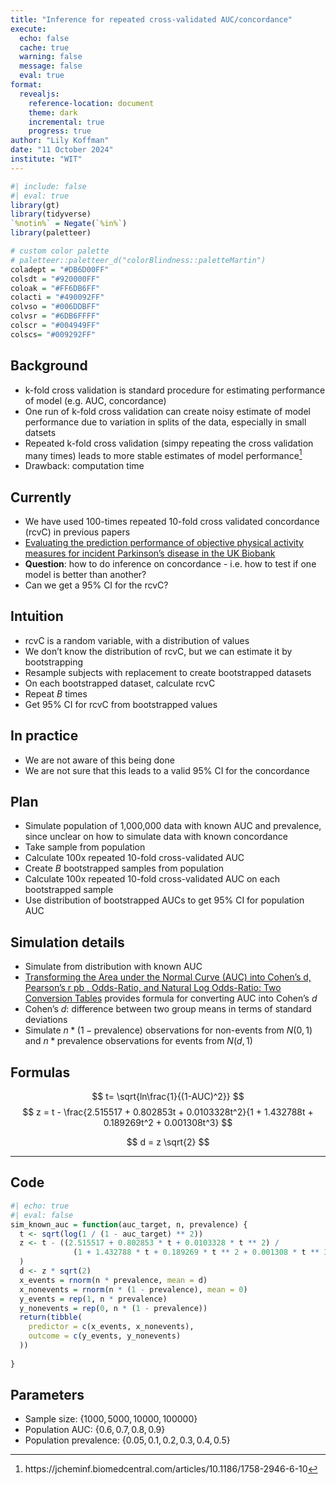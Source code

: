 ```yaml
---
title: "Inference for repeated cross-validated AUC/concordance" 
execute: 
  echo: false
  cache: true
  warning: false
  message: false
  eval: true
format: 
  revealjs:
    reference-location: document
    theme: dark
    incremental: true
    progress: true
author: "Lily Koffman" 
date: "11 October 2024"
institute: "WIT"
---
```



```r
#| include: false
#| eval: true
library(gt)
library(tidyverse)
`%notin%` = Negate(`%in%`)
library(paletteer)

# custom color palette
# paletteer::paletteer_d("colorBlindness::paletteMartin")
coladept = "#DB6D00FF"
colsdt = "#920000FF"
coloak = "#FF6DB6FF"
colacti = "#490092FF"
colvso = "#006DDBFF"
colvsr = "#6DB6FFFF"
colscr = "#004949FF"
colscs= "#009292FF"


```


## Background

+ k-fold cross validation is standard procedure for estimating performance of model (e.g. AUC, concordance) 
+ One run of k-fold cross validation can create noisy estimate of model performance due to variation in splits of the data, especially in small datsets 
+ Repeated k-fold cross validation (simpy repeating the cross validation many times) leads to more stable estimates of model performance^[https://jcheminf.biomedcentral.com/articles/10.1186/1758-2946-6-10] 
+ Drawback: computation time 


## Currently

+ We have used 100-times repeated 10-fold cross validated concordance (rcvC) in previous papers
+ [Evaluating the prediction performance of objective physical activity measures for incident Parkinson’s disease in the UK Biobank](https://link.springer.com/article/10.1007/s00415-023-11939-0)
+ **Question**: how to do inference on concordance - i.e. how to test if one model is better than another?
+ Can we get a 95\% CI for the rcvC? 

## Intuition

+ rcvC is a random variable, with a distribution of values
+ We don't know the distribution of rcvC, but we can estimate it by bootstrapping
+ Resample subjects with replacement to create bootstrapped datasets
+ On each bootstrapped dataset, calculate rcvC 
+ Repeat *B* times 
+ Get 95\% CI for rcvC from bootstrapped values 

## In practice

+ We are not aware of this being done 
+ We are not sure that this leads to a valid 95\% CI for the concordance 

## Plan 
+ Simulate population of 1,000,000 data with known AUC and prevalence, since unclear on how to simulate data with known concordance  
+ Take sample from population 
+ Calculate 100x repeated 10-fold cross-validated AUC 
+ Create *B* bootstrapped samples from population
+ Calculate 100x repeated 10-fold cross-validated AUC on each bootstrapped sample
+ Use distribution of bootstrapped AUCs to get 95\% CI for population AUC 

## Simulation details 
+ Simulate from distribution with known AUC 
+ [Transforming the Area under the Normal Curve (AUC) into Cohen’s d, Pearson’s r pb , Odds-Ratio, and Natural Log Odds-Ratio: Two Conversion Tables](https://www.researchgate.net/publication/322205695_Transforming_the_Area_under_the_Normal_Curve_AUC_into_Cohen's_d_Pearson's_r_pb_Odds-Ratio_and_Natural_Log_Odds-Ratio_Two_Conversion_Tables) provides formula for converting AUC into Cohen's *d*
+ Cohen's *d*: difference between two group means in terms of standard deviations 
+ Simulate $n * (1-\text{prevalence})$ observations for non-events from $N(0, 1)$ and $n * \text{prevalence}$ observations for events from $N(d, 1)$


## Formulas

$$ t= \sqrt{ln\frac{1}{(1-AUC)^2}} $$
$$ z = t - \frac{2.515517 + 0.802853t + 0.0103328t^2}{1 + 1.432788t + 0.189269t^2 + 0.001308t^3} $$

$$ d = z \sqrt{2} $$

---

## Code 

```r
#| echo: true
#| eval: false 
sim_known_auc = function(auc_target, n, prevalence) {
  t <- sqrt(log(1 / (1 - auc_target) ** 2))
  z <- t - ((2.515517 + 0.802853 * t + 0.0103328 * t ** 2) /
              (1 + 1.432788 * t + 0.189269 * t ** 2 + 0.001308 * t ** 3)
  )
  d <- z * sqrt(2)
  x_events = rnorm(n * prevalence, mean = d)
  x_nonevents = rnorm(n * (1 - prevalence), mean = 0)
  y_events = rep(1, n * prevalence)
  y_nonevents = rep(0, n * (1 - prevalence))
  return(tibble(
    predictor = c(x_events, x_nonevents),
    outcome = c(y_events, y_nonevents)
  ))
  
}
```


## Parameters

+ Sample size: $\{1000, 5000, 10000, 100000\}$
+ Population AUC: $\{0.6, 0.7, 0.8, 0.9\}$
+ Population prevalence: $\{0.05, 0.1, 0.2, 0.3, 0.4, 0.5\}$


